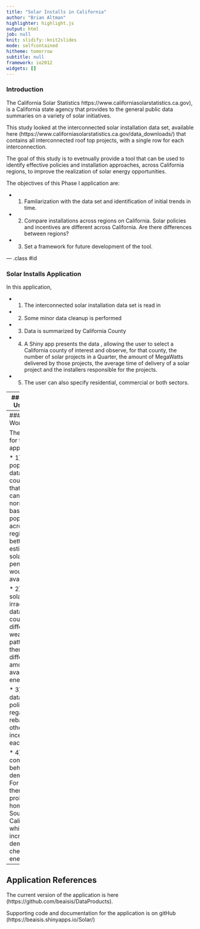 ```yaml
---
title: "Solar Installs in California"
author: "Brian Altman"
highlighter: highlight.js
output: html
job: null
knit: slidify::knit2slides
mode: selfcontained
hitheme: tomorrow
subtitle: null
framework: io2012
widgets: []
---
```


### Introduction

The California Solar Statistics https://www.californiasolarstatistics.ca.gov), is a California state agency that provides to the general public data summaries on a variety of solar initiatives. 

This study looked at the interconnected solar installation data set, available here (https://www.californiasolarstatistics.ca.gov/data_downloads/) that contains all interconnected roof top projects, with a single row for each interconnection.  

The goal of this study is to evetnually provide a tool that can be used to identify effective policies and installation approaches, across California regions,  to improve the realization of solar energy opportunities.

The objectives of this Phase I application are:

* 1)  Familarization with the data set and identification of initial trends in time.

* 2)  Compare installations across regions on California.  Solar policies and incentives are different across California. Are there differences between regions?  

* 3)  Set a framework for future development of the tool.

--- .class #id 

### Solar Installs Application

In this application, 

* 1) The interconnected solar installation data set is read in

* 2) Some minor data cleanup is performed

* 3) Data is summarized by California County

* 4) A Shiny app presents the data , allowing the user to select a California county of interest and observe, for that county, the number of solar projects in a Quarter, the amount of MegaWatts delivered by those projects, the average time of delivery of a solar project and the installers responsible for the projects.

* 5) The user can also specify residential, commercial or both sectors.

--- 
### Example Use of Data

Following is the amount of Kilowatts delivered by solar projects by county for the top 8 counties in California. Note Southern California is much higher than other counties. To be answered with future studies, is this a result of more irradiance, higher energy needs (for example, pools) and/or policies in the reqion.


```r
SolarData <- read.csv("C:/2015 R Folder/Solar/NEM_CurrentlyInterconnectedDataset_2015-10-31 - Brief and Narrow.csv",header = TRUE)
SolarData$System.Size.DC       <- as.numeric(SolarData$System.Size.DC)
sd <- data.frame(aggregate(SolarData$System.Size.DC ,by=list(SolarData$Service.County), FUN=sum, na.rm = TRUE))
colnames(sd)<- c('County', 'KiloWatts');sd <- sd[order (sd$KiloWatts,decreasing = TRUE), ];sd[1:10,]

```

--- 
### Future Work

The next steps for the application:

* 1) Merge in population data for each country so that the data can be normalized based on population across regions.  A better estimate of solar project penetration would then be available.

* 2) Merge in solar irradiance data. Each county has different weather patterns and therefore different amount of available solar energy.

* 3) Bring in data regarding policies regarding rebates and other incentives for each reqion.

* 4) Factor in consumer behavior and demographics. For example, there are probably more home pools in Southern California which may increase the demand for cheaper energy.



--- 

## Application References

The current version of the application is here (https://github.com/beaisis/DataProducts).

Supporting code and documentation for the application is on gitHub (https://beaisis.shinyapps.io/Solar/)

